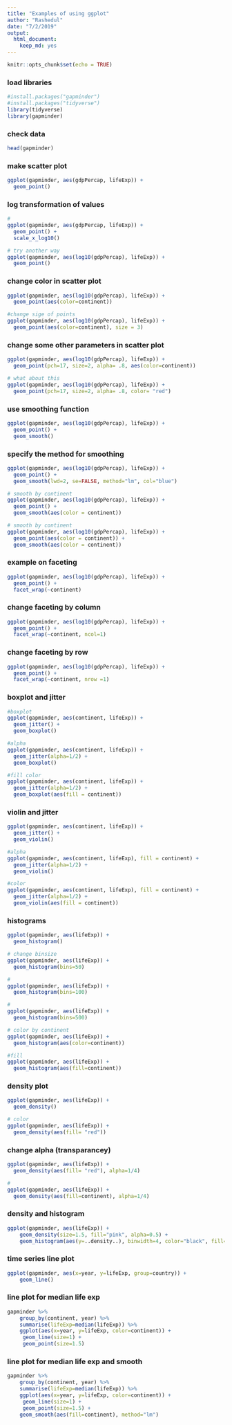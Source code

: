 ```yaml
---
title: "Examples of using ggplot"
author: "Rashedul"
date: "7/2/2019"
output: 
  html_document: 
    keep_md: yes
---
```


```r
knitr::opts_chunk$set(echo = TRUE)
```

### load libraries

```r
#install.packages("gapminder")
#install.packages("tidyverse")
library(tidyverse)
library(gapminder)
```

### check data

```r
head(gapminder)
```

### make scatter plot 

```r
ggplot(gapminder, aes(gdpPercap, lifeExp)) +
  geom_point()

```

### log transformation of values

```r
#
ggplot(gapminder, aes(gdpPercap, lifeExp)) +
  geom_point() +
  scale_x_log10()

# try another way
ggplot(gapminder, aes(log10(gdpPercap), lifeExp)) +
  geom_point()
```

### change color in scatter plot

```r
ggplot(gapminder, aes(log10(gdpPercap), lifeExp)) +
  geom_point(aes(color=continent))

#change sige of points
ggplot(gapminder, aes(log10(gdpPercap), lifeExp)) +
  geom_point(aes(color=continent), size = 3)
```

### change some other parameters in scatter plot

```r
ggplot(gapminder, aes(log10(gdpPercap), lifeExp)) +
  geom_point(pch=17, size=2, alpha= .8, aes(color=continent)) 

# what about this
ggplot(gapminder, aes(log10(gdpPercap), lifeExp)) +
  geom_point(pch=17, size=2, alpha= .8, color= "red")

```

### use smoothing function

```r
ggplot(gapminder, aes(log10(gdpPercap), lifeExp)) +
  geom_point() +
  geom_smooth()
```

### specify the method for smoothing

```r
ggplot(gapminder, aes(log10(gdpPercap), lifeExp)) +
  geom_point() +
  geom_smooth(lwd=2, se=FALSE, method="lm", col="blue")

# smooth by continent
ggplot(gapminder, aes(log10(gdpPercap), lifeExp)) +
  geom_point() +
  geom_smooth(aes(color = continent))

# smooth by continent
ggplot(gapminder, aes(log10(gdpPercap), lifeExp)) +
  geom_point(aes(color = continent)) +
  geom_smooth(aes(color = continent))
```

### example on faceting

```r
ggplot(gapminder, aes(log10(gdpPercap), lifeExp)) +
  geom_point() +
  facet_wrap(~continent)
```

### change faceting  by column

```r
ggplot(gapminder, aes(log10(gdpPercap), lifeExp)) +
  geom_point() +
  facet_wrap(~continent, ncol=1)
```

### change faceting by row

```r
ggplot(gapminder, aes(log10(gdpPercap), lifeExp)) +
  geom_point() +
  facet_wrap(~continent, nrow =1)
```

### boxplot and jitter

```r
#boxplot
ggplot(gapminder, aes(continent, lifeExp)) +
  geom_jitter() +
  geom_boxplot()

#alpha
ggplot(gapminder, aes(continent, lifeExp)) +
  geom_jitter(alpha=1/2) +
  geom_boxplot()

#fill color
ggplot(gapminder, aes(continent, lifeExp)) +
  geom_jitter(alpha=1/2) +
  geom_boxplot(aes(fill = continent))

```

### violin and jitter

```r
ggplot(gapminder, aes(continent, lifeExp)) +
  geom_jitter() +
  geom_violin()

#alpha
ggplot(gapminder, aes(continent, lifeExp), fill = continent) +
  geom_jitter(alpha=1/2) +
  geom_violin()

#color
ggplot(gapminder, aes(continent, lifeExp), fill = continent) +
  geom_jitter(alpha=1/2) +
  geom_violin(aes(fill = continent))
```

### histograms

```r
ggplot(gapminder, aes(lifeExp)) +
  geom_histogram()

# change binsize
ggplot(gapminder, aes(lifeExp)) +
  geom_histogram(bins=50)

#
ggplot(gapminder, aes(lifeExp)) +
  geom_histogram(bins=100)

#
ggplot(gapminder, aes(lifeExp)) +
  geom_histogram(bins=500) 

# color by continent
ggplot(gapminder, aes(lifeExp)) + 
  geom_histogram(aes(color=continent))

#fill
ggplot(gapminder, aes(lifeExp)) + 
  geom_histogram(aes(fill=continent))
```

### density plot

```r
ggplot(gapminder, aes(lifeExp)) + 
  geom_density()

# color
ggplot(gapminder, aes(lifeExp)) + 
  geom_density(aes(fill= "red"))
```

### change alpha (transparancey)

```r
ggplot(gapminder, aes(lifeExp)) + 
  geom_density(aes(fill= "red"), alpha=1/4)

#
ggplot(gapminder, aes(lifeExp)) + 
  geom_density(aes(fill=continent), alpha=1/4)
```

### density and histogram

```r
ggplot(gapminder, aes(lifeExp)) + 
    geom_density(size=1.5, fill="pink", alpha=0.5) +
    geom_histogram(aes(y=..density..), binwidth=4, color="black", fill="blue", alpha=0.5)
```

### time series line plot

```r
ggplot(gapminder, aes(x=year, y=lifeExp, group=country)) +
    geom_line()
```

### line plot for median life exp

```r
gapminder %>%
    group_by(continent, year) %>%
    summarise(lifeExp=median(lifeExp)) %>%
    ggplot(aes(x=year, y=lifeExp, color=continent)) +
     geom_line(size=1) + 
     geom_point(size=1.5) 
```

### line plot for median life exp and smooth

```r
gapminder %>%
    group_by(continent, year) %>%
    summarise(lifeExp=median(lifeExp)) %>%
    ggplot(aes(x=year, y=lifeExp, color=continent)) +
     geom_line(size=1) + 
     geom_point(size=1.5) +
    geom_smooth(aes(fill=continent), method="lm")
```





